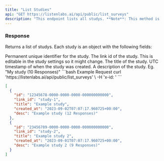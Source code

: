 ```yaml
---
title: "List Studies"
api: "GET https://listenlabs.ai/api/public/list_surveys"
description: "This endpoint lists all studys. **Note**: This method is *not* available when authenticating via API-key"
---
```


### Response

Returns a list of studys.
Each study is an object with the following fields:

<ResponseField name="id" type="uuid">
  Permanent unique identifier for the study.
</ResponseField>

<ResponseField name="link_id" type="string">
  The link id of the study. This is editable in the study settings so it might
  change.
</ResponseField>

<ResponseField name="title" type="string">
  The title of the study.
</ResponseField>

<ResponseField name="created_at" type="string">
  UTC timestamp of when the study was created.
</ResponseField>

<ResponseField name="desc" type="string">
  A description of the study. Eg. "My study (10 Responses)"
</ResponseField>

<RequestExample>
```bash Example Request
curl 'https://listenlabs.ai/api/public/list_surveys' \
-H 'x-id: <id_token>'
```
</RequestExample>

<ResponseExample>

```json Response
[
  {
    "id": "12345678-0000-0000-0000-000000000000",
    "link_id": "study-1",
    "title": "Example study",
    "created_at": "2023-09-02T07:07:17.960725+00:00",
    "desc": "Example study (12 Responses)"
  },
  {
    "id": "23456789-0000-0000-0000-000000000000",
    "link_id": "study-2",
    "title": "Example study 2",
    "created_at": "2023-09-01T07:07:17.960725+00:00",
    "desc": "Example study 2 (9 Responses)"
  }
]
```

</ResponseExample>
